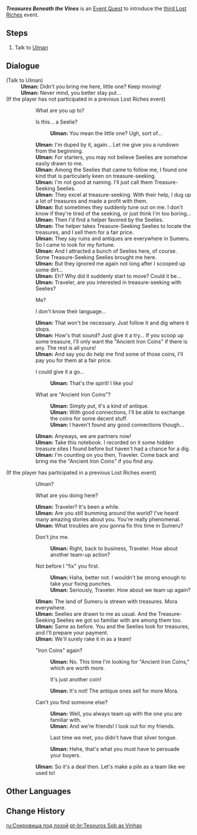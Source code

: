 {{Quest Infobox
|id            = 73674
|image         = Event Quest Treasures Beneath the Vines.png
|type          = World
|event_name    = Lost Riches/2022-09-02
|event_label   = Lost Riches
|requirement   = 
|characters    = Traveler; Ulman
|startLocation = [[Avidya Forest]], [[Sumeru]]
|region        = Sumeru
|area          = Avidya Forest
|prev          = The Path of the Treasure-Seeker... Part II?
|next          = 
|rewards       = Mora*10,000;Adventurer's Experience*4;Treasure-Seeking Seelie*1
|otherRewards  = 
* Unlocks the [[Lost Riches/2022-09-02|Lost Riches]] Event
}}
'''''Treasures Beneath the Vines''''' is an [[Event Quest]] to introduce the [[Lost Riches/2022-09-02|third Lost Riches]] event.

==Steps==
# Talk to [[Ulman]]

==Dialogue==
{{Quest Description|You run into a strange person near [[Sumeru City]]...}}
{{Dialogue Start}}
;(Talk to Ulman)
:'''Ulman:''' Didn't you bring me here, little one? Keep moving!
:'''Ulman:''' Never mind, you better stay put...
;(If the player has not participated in a previous Lost Riches event)
::{{DIcon}} What are you up to?
::{{DIcon}} Is this... a Seelie?
:::'''Ulman:''' You mean the little one? Ugh, sort of...
::'''Ulman:''' I'm duped by it, again... Let me give you a rundown from the beginning.
::'''Ulman:''' For starters, you may not believe Seelies are somehow easily drawn to me.
::'''Ulman:''' Among the Seelies that came to follow me, I found one kind that is particularly keen on treasure-seeking.
::'''Ulman:''' I'm not good at naming. I'll just call them Treasure-Seeking Seelies.
::'''Ulman:''' They excel at treasure-seeking. With their help, I dug up a lot of treasures and made a profit with them.
::'''Ulman:''' But sometimes they suddenly tune out on me. I don't know if they're tired of the seeking, or just think I'm too boring...
::'''Ulman:''' Then I'd find a helper favored by the Seelies.
::'''Ulman:''' The helper takes Treasure-Seeking Seelies to locate the treasures, and I sell them for a fair price.
::'''Ulman:''' They say ruins and antiques are everywhere in Sumeru. So I came to look for my fortune.
::'''Ulman:''' And I attracted a bunch of Seelies here, of course. Some Treasure-Seeking Seelies brought me here.
::'''Ulman:''' But they ignored me again not long after I scooped up some dirt...
::'''Ulman:''' Eh? Why did it suddenly start to move? Could it be...
::'''Ulman:''' Traveler, are you interested in treasure-seeking with Seelies?
::{{DIcon}} Me?
::{{DIcon}} I don't know their language...
::'''Ulman:''' That won't be necessary. Just follow it and dig where it stops.
::'''Ulman:''' How's that sound? Just give it a try... If you scoop up some treasure, I'll only want the "Ancient Iron Coins" if there is any. The rest is all yours!
::'''Ulman:''' And say you do help me find some of those coins, I'll pay you for them at a fair price.
::{{DIcon}} I could give it a go...
:::'''Ulman:''' That's the spirit! I like you!
::{{DIcon}} What are "Ancient Iron Coins"?
:::'''Ulman:''' Simply put, it's a kind of antique.
:::'''Ulman:''' With good connections, I'll be able to exchange the coins for some decent stuff.
:::'''Ulman:''' I haven't found any good connections though...
::'''Ulman:''' Anyways, we are partners now!
::'''Ulman:''' Take this notebook. I recorded on it some hidden treasure sites I found before but haven't had a chance for a dig.
::'''Ulman:''' I'm counting on you then, Traveler. Come back and bring me the "Ancient Iron Coins" if you find any.
;(If the player has participated in a previous Lost Riches event)
::{{DIcon}} Ulman?
::{{DIcon}} What are you doing here?
::'''Ulman:''' Traveler? It's been a while.
::'''Ulman:''' Are you still bumming around the world? I've heard many amazing stories about you. You're really phenomenal.
::'''Ulman:''' What troubles are you gonna fix this time in Sumeru?
::{{DIcon}} Don't jinx me.
:::'''Ulman:''' Right, back to business, Traveler. How about another team-up action?
::{{DIcon}} Not before I "fix" you first.
:::'''Ulman:''' Haha, better not. I wouldn't be strong enough to take your fixing punches.
:::'''Ulman:''' Seriously, Traveler. How about we team up again?
::'''Ulman:''' The land of Sumeru is strewn with treasures. Mora everywhere.
::'''Ulman:''' Seelies are drawn to me as usual. And the Treasure-Seeking Seelies we got so familiar with are among them too.
::'''Ulman:''' Same as before. You and the Seelies look for treasures, and I'll prepare your payment.
::'''Ulman:''' We'll surely rake it in as a team!
::{{DIcon}} "Iron Coins" again?
:::'''Ulman:''' No. This time I'm looking for "Ancient Iron Coins," which are worth more.
:::{{DIcon}} It's just another coin!
:::'''Ulman:''' It's not! The antique ones sell for more Mora.
::{{DIcon}} Can't you find someone else?
:::'''Ulman:''' Well, you always team up with the one you are familiar with.
:::'''Ulman:''' And we're friends! I look out for my friends.
:::{{DIcon}} Last time we met, you didn't have that silver tongue.
:::'''Ulman:''' Hehe, that's what you must have to persuade your buyers.
::'''Ulman:''' So it's a deal then. Let's make a pile as a team like we used to!
{{Dialogue End}}

==Other Languages==
{{Other Languages
|en      = Treasures Beneath the Vines
|zhs     = 蔓下秘宝
|zhs_rm  = Màn Xià Mìbǎo
|zht     = 蔓下秘寶
|zht_rm  = Màn Xià Mìbǎo
|zh_tl   = Secret Treasure Under Vines
|ja      = 蔓の下にある秘宝
|ja_rm   = Tsuru no Shita ni Aru Hihou
|ja_tl   = Treasure Beneath the Vines
|ko      = 덩굴 아래의 보물
|ko_rm   = Deonggul Arae-ui Bomul
|ko_tl   = Treasures Under the Vines
|es      = Tesoros bajo las enredaderas
|es_tl   = Treasures Below the Creepers
|fr      = Trésors sous les lianes
|fr_tl   = Treasures Beneath the Vines
|ru      = Сокровища под лозой
|ru_tl   = Treasures Under Vine
|th      = สมบัติใต้เถาวัลย์
|th_rm   = 
|th_tl   = 
|vi      = Kho Báu Dưới Lớp Dây Leo
|vi_tl   = 
|de      = Schatz unter den Reben
|de_tl   = Treasure Beneath the Vines
|id      = Harta Karun Di Bawah Tanaman Merambat
|id_tl   = Treasures Beneath the Vines
|pt      = Tesouros Sob as Vinhas
|pt_tl   = 
}}

==Change History==
{{Change History|3.0}}

[[ru:Сокровища под лозой]]
[[pt-br:Tesouros Sob as Vinhas]]